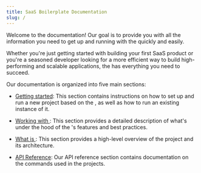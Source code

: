 ```yaml
---
title: SaaS Boilerplate Documentation
slug: /
---
```



Welcome to the <ProjectName/> documentation! Our goal is to provide you with all the information you need to get up and running with the <ProjectName/> quickly and easily.

Whether you're just getting started with building your first SaaS product or you're a seasoned developer looking for a more efficient way to build high-performing and scalable applications, the <ProjectName/> has everything you need to succeed.

Our documentation is organized into five main sections:

- [Getting started](/v2/getting-started): This section contains instructions on how to set up and run a new project based on the <ProjectName/>, as well as how to run an existing instance of it.

- [Working with <ProjectName/>](/working-with-sb): This section provides a detailed description of what's under the hood of the <ProjectName/>'s features and best practices.

- [What is <ProjectName/>](/v2/introduction): This section provides a high-level overview of the <ProjectName/> project and its architecture.

- [API Reference](/v2/api-reference): Our API reference section contains documentation on the commands used in the <ProjectName/> projects.

<DocCardList />